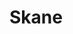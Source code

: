 
# Skane
<ProjectDetails
  region="North"
  house=""
  type="Landmark"
  status="Not Started"
  warp="/warp skane"
  projectLead=""
  dateStarted="undefined"
  dateCompleted="undefined"
/>
